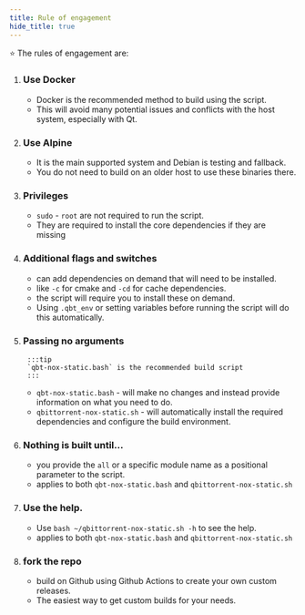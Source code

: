 ```yaml
---
title: Rule of engagement
hide_title: true
---
```



⭐ The rules of engagement are:

<Steps>

1. ### Use Docker

    - Docker is the recommended method to build using the script.
    - This will avoid many potential issues and conflicts with the host system, especially with Qt.

2. ### Use Alpine

    - It is the main supported system and Debian is testing and fallback.
    - You do not need to build on an older host to use these binaries there.

3. ### Privileges

    - `sudo` - `root`  are not required to run the script.
    - They are required to install the core dependencies if they are missing

4. ### Additional flags and switches

    - can add dependencies on demand that will need to be installed.
    - like `-c` for cmake and `-cd` for cache dependencies.
    - the script will require you to install these on demand.
    - Using `.qbt_env` or setting variables before running the script will do this automatically.

5. ### Passing no arguments

        :::tip
        `qbt-nox-static.bash` is the recommended build script
        :::

    - `qbt-nox-static.bash` - will make no changes and instead provide information on what you need to do.
    - `qbittorrent-nox-static.sh` - will automatically install the required dependencies and configure the build environment.

6. ### Nothing is built until...

    - you provide the `all` or a specific module name as a positional parameter to the script.
    - applies to both `qbt-nox-static.bash` and `qbittorrent-nox-static.sh`

7. ### Use the help.

    - Use `bash ~/qbittorrent-nox-static.sh -h` to see the help.
    - applies to both `qbt-nox-static.bash` and `qbittorrent-nox-static.sh`

8. ### fork the repo

    - build on Github using Github Actions to create your own custom releases.
    - The easiest way to get custom builds for your needs.

</Steps>
